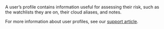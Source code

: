 A user's profile contains information useful for assessing their risk, such as the watchlists they are on, their cloud aliases, and notes.


For more information about user profiles, see our [support article](https://support.code42.com/hc/en-us/articles/14827691427863).
